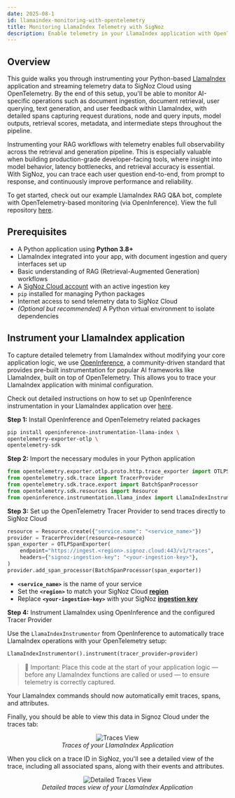 ```yaml
---
date: 2025-08-1
id: llamaindex-monitoring-with-opentelemetry
title: Monitoring LlamaIndex Telemetry with SigNoz
description: Enable telemetry in your LlamaIndex application with OpenTelemetry and send traces, logs, and metrics to SigNoz
---
```


## Overview

This guide walks you through instrumenting your Python-based [LlamaIndex](https://www.llamaindex.ai/) application and streaming telemetry data to SigNoz Cloud using OpenTelemetry. By the end of this setup, you'll be able to monitor AI-specific operations such as document ingestion, document retrieval, user querying, text generation, and user feedback within LlamaIndex, with detailed spans capturing request durations, node and query inputs, model outputs, retrieval scores, metadata, and intermediate steps throughout the pipeline.

Instrumenting your RAG workflows with telemetry enables full observability across the retrieval and generation pipeline. This is especially valuable when building production-grade developer-facing tools, where insight into model behavior, latency bottlenecks, and retrieval accuracy is essential. With SigNoz, you can trace each user question end-to-end, from prompt to response, and continuously improve performance and reliability.

To get started, check out our example LlamaIndex RAG Q&A bot, complete with OpenTelemetry-based monitoring (via OpenInference). View the full repository [here](https://github.com/SigNoz/llamaindex-rag-opentelemetry-demo).

## Prerequisites

- A Python application using **Python 3.8+**
- LlamaIndex integrated into your app, with document ingestion and query interfaces set up
- Basic understanding of RAG (Retrieval-Augmented Generation) workflows
- A [SigNoz Cloud account](https://signoz.io/teams/) with an active ingestion key
- `pip` installed for managing Python packages
- Internet access to send telemetry data to SigNoz Cloud
- *(Optional but recommended)* A Python virtual environment to isolate dependencies

## Instrument your LlamaIndex application

To capture detailed telemetry from LlamaIndex without modifying your core application logic, we use [OpenInference](https://arize.com/docs/ax/learn/tracing-concepts/what-is-openinference), a community-driven standard that provides pre-built instrumentation for popular AI frameworks like LlamaIndex, built on top of OpenTelemetry. This allows you to trace your LlamaIndex application with minimal configuration.

Check out detailed instructions on how to set up OpenInference instrumentation in your LlamaIndex application over [here](https://pypi.org/project/openinference-instrumentation-llama-index/).

**Step 1:** Install OpenInference and OpenTelemetry related packages

```bash
pip install openinference-instrumentation-llama-index \
opentelemetry-exporter-otlp \
opentelemetry-sdk
```

**Step 2:** Import the necessary modules in your Python application

```python
from opentelemetry.exporter.otlp.proto.http.trace_exporter import OTLPSpanExporter
from opentelemetry.sdk.trace import TracerProvider
from opentelemetry.sdk.trace.export import BatchSpanProcessor
from opentelemetry.sdk.resources import Resource
from openinference.instrumentation.llama_index import LlamaIndexInstrumentor
```

**Step 3:** Set up the OpenTelemetry Tracer Provider to send traces directly to SigNoz Cloud

```python
resource = Resource.create({"service.name": "<service_name>"})
provider = TracerProvider(resource=resource)
span_exporter = OTLPSpanExporter(
    endpoint="https://ingest.<region>.signoz.cloud:443/v1/traces",
    headers={"signoz-ingestion-key": "<your-ingestion-key>"},
)
provider.add_span_processor(BatchSpanProcessor(span_exporter))
```

- **`<service_name>`** is the name of your service
- Set the **`<region>`** to match your SigNoz Cloud [**region**](https://signoz.io/docs/ingestion/signoz-cloud/overview/#endpoint)
- Replace **`<your-ingestion-key>`** with your SigNoz [**ingestion key**](https://signoz.io/docs/ingestion/signoz-cloud/keys/)

**Step 4:** Instrument LlamaIndex using OpenInference and the configured Tracer Provider

Use the `LlamaIndexInstrumentor` from OpenInference to automatically trace LlamaIndex operations with your OpenTelemetry setup:

```python
LlamaIndexInstrumentor().instrument(tracer_provider=provider)
```

> 📌 Important:  Place this code at the start of your application logic — before any LlamaIndex functions are called or used — to ensure telemetry is correctly captured.
> 

Your LlamaIndex commands should now automatically emit traces, spans, and attributes.

Finally, you should be able to view this data in Signoz Cloud under the traces tab:

<figure data-zoomable align='center'>
    <img src="/img/docs/llm/llamaindex/llamaindex-trace-view.webp" alt="Traces View"/>
    <figcaption><i>Traces of your LlamaIndex Application</i></figcaption>
</figure>

When you click on a trace ID in SigNoz, you'll see a detailed view of the trace, including all associated spans, along with their events and attributes.

<figure data-zoomable align='center'>
    <img src="/img/docs/llm/llamaindex/llamaindex-detailed-trace-view.webp" alt="Detailed Traces View"/>
    <figcaption><i>Detailed traces view of your LlamaIndex Application</i></figcaption>
</figure>